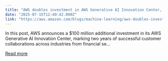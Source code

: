 ```yaml
---
title: "AWS doubles investment in AWS Generative AI Innovation Center, marking two years of customer success"
date: "2025-07-15T12:40:42.000Z"
link: "https://aws.amazon.com/blogs/machine-learning/aws-doubles-investment-in-aws-generative-ai-innovation-center-marking-two-years-of-customer-success/"
---
```


In this post, AWS announces a $100 million additional investment in its AWS Generative AI Innovation Center, marking two years of successful customer collaborations across industries from financial se...

[Read more](https://aws.amazon.com/blogs/machine-learning/aws-doubles-investment-in-aws-generative-ai-innovation-center-marking-two-years-of-customer-success/)
